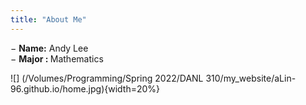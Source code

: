 ```yaml
---
title: "About Me"
---
```


− __Name:__ Andy Lee  
− __Major : __ Mathematics  
  
![] (/Volumes/Programming/Spring 2022/DANL 310/my_website/aLin-96.github.io/home.jpg){width=20%}


